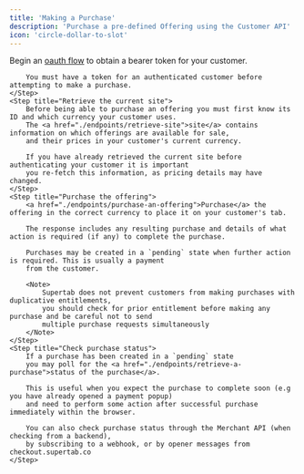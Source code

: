 ```yaml
---
title: 'Making a Purchase'
description: 'Purchase a pre-defined Offering using the Customer API'
icon: 'circle-dollar-to-slot'
---
```




<SdkWarning />


<Steps>
    <Step title="Authenticate your customer">
        Begin an <a href="./authentication">oauth flow</a> to obtain a bearer token for your customer.

        You must have a token for an authenticated customer before attempting to make a purchase.
    </Step>
    <Step title="Retrieve the current site">
        Before being able to purchase an offering you must first know its ID and which currency your customer uses.
        The <a href="./endpoints/retrieve-site">site</a> contains information on which offerings are available for sale,
        and their prices in your customer's current currency.

        If you have already retrieved the current site before authenticating your customer it is important
        you re-fetch this information, as pricing details may have changed.
    </Step>
    <Step title="Purchase the offering">
        <a href="./endpoints/purchase-an-offering">Purchase</a> the offering in the correct currency to place it on your customer's tab.

        The response includes any resulting purchase and details of what action is required (if any) to complete the purchase.

        Purchases may be created in a `pending` state when further action is required. This is usually a payment
        from the customer.

        <Note>
            Supertab does not prevent customers from making purchases with duplicative entitlements,
            you should check for prior entitlement before making any purchase and be careful not to send
            multiple purchase requests simultaneously
        </Note>
    </Step>
    <Step title="Check purchase status">
        If a purchase has been created in a `pending` state
        you may poll for the <a href="./endpoints/retrieve-a-purchase">status of the purchase</a>.

        This is useful when you expect the purchase to complete soon (e.g you have already opened a payment popup)
        and need to perform some action after successful purchase immediately within the browser.

        You can also check purchase status through the Merchant API (when checking from a backend),
        by subscribing to a webhook, or by opener messages from checkout.supertab.co
    </Step>
</Steps>